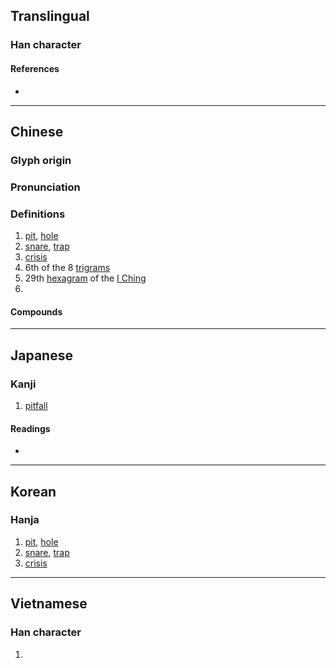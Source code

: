 {{also|☵}}
{{character info/new}}
==Translingual==

===Han character===
{{Han char|rn=32|rad=土|as=04|sn=7|four=47182|canj=GNO|ids=⿰土欠}}

====References====
* {{Han ref|kx=0225.120|dkj=04928|dj=0460.040|hdz=10425.040|uh=574E|ud=22350|bh=A7A2|bd=42914}}

----

==Chinese==
{{zh-forms|alt=埳}}

===Glyph origin===
{{Han etym}}

===Pronunciation===
{{zh-pron
|m=kǎn
|m-s=
|c=ham2,ham1,ham3
|c-t=
|g=
|h=pfs=
|j=
|mb=kǎng
|md=
|mn=khám
|mn-t=kam2
|w=
|x=
|mc=y
|oc=y
|cat=
}}

===Definitions===
{{zh-hanzi}}

# [[pit]], [[hole]]
# [[snare]], [[trap]]
# [[crisis]]
# 6th of the 8 [[w:Ba Gua|trigrams]]
# 29th [[hexagram]] of the [[I Ching]]
# {{zh-short|坎德拉}}

====Compounds====
{{zh-der|坎壈|坎坎|心坎|命途坎坷|屯坎|坎坷|坎井之蛙|坎兒|坎肩|坎窞|坎帕拉|坎城影展|坎兒井|坎培拉|坎阱|流行坎止|石坎|號坎兒|門坎|調坎|落坎兒|烏坎|羅坎}}

----

==Japanese==

===Kanji===
{{ja-kanji|grade=|rs=土04}}

# [[pitfall]]

====Readings====
* {{ja-readings|on=[[かん]] (kan)|kun=[[あな]] (ana)}}

----

==Korean==

===Hanja===
{{ko-hanja|hangeul=감|rv=gam|mr=kam}}

# [[pit]], [[hole]]
# [[snare]], [[trap]]
# [[crisis]]

----

==Vietnamese==

===Han character===
{{vi-hantu|[[khảm]]|rs=土04}}

# {{defn|lang=vi|sort=土04}}